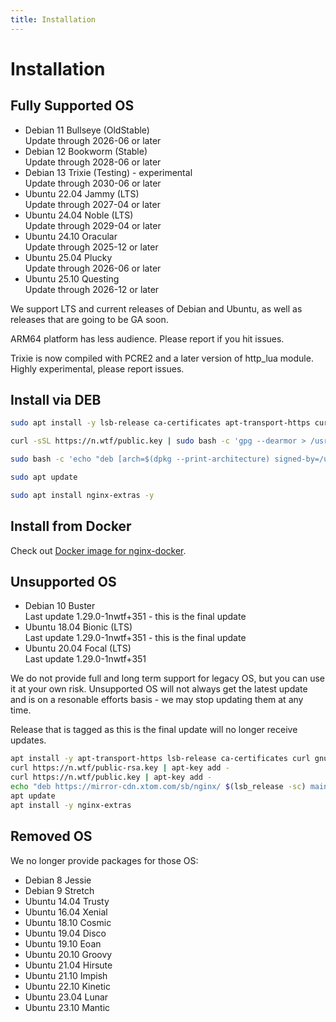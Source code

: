 ```yaml
---
title: Installation
---
```



# Installation

## Fully Supported OS

* Debian 11 Bullseye (OldStable) <br /><SecondaryText>Update through 2026-06 or later</SecondaryText>
* Debian 12 Bookworm (Stable) <br /><SecondaryText>Update through 2028-06 or later</SecondaryText>
* Debian 13 Trixie (Testing) - experimental <br /><SecondaryText>Update through 2030-06 or later</SecondaryText>
* Ubuntu 22.04 Jammy (LTS) <br /><SecondaryText>Update through 2027-04 or later</SecondaryText>
* Ubuntu 24.04 Noble (LTS) <br /><SecondaryText>Update through 2029-04 or later</SecondaryText>
* Ubuntu 24.10 Oracular <br /><SecondaryText>Update through 2025-12 or later</SecondaryText>
* Ubuntu 25.04 Plucky <br /><SecondaryText>Update through 2026-06 or later</SecondaryText>
* Ubuntu 25.10 Questing <br /><SecondaryText>Update through 2026-12 or later</SecondaryText>

We support LTS and current releases of Debian and Ubuntu, as well as releases that are going to be GA soon.

ARM64 platform has less audience. Please report if you hit issues.

Trixie is now compiled with PCRE2 and a later version of http_lua module. Highly experimental, please report issues.

## Install via DEB

```bash
sudo apt install -y lsb-release ca-certificates apt-transport-https curl gnupg dpkg

curl -sSL https://n.wtf/public.key | sudo bash -c 'gpg --dearmor > /usr/share/keyrings/n.wtf.gpg'

sudo bash -c 'echo "deb [arch=$(dpkg --print-architecture) signed-by=/usr/share/keyrings/n.wtf.gpg] https://mirror-cdn.xtom.com/sb/nginx/ $(lsb_release -sc) main" > /etc/apt/sources.list.d/n.wtf.list'

sudo apt update

sudo apt install nginx-extras -y
```

## Install from Docker

Check out [Docker image for nginx-docker](https://github.com/u-sb/nginx-docker).

## Unsupported OS

* Debian 10 Buster <br /><SecondaryText>Last update 1.29.0-1nwtf+351 - this is the final update</SecondaryText>
* Ubuntu 18.04 Bionic (LTS) <br /><SecondaryText>Last update 1.29.0-1nwtf+351 - this is the final update</SecondaryText>
* Ubuntu 20.04 Focal (LTS) <br /><SecondaryText>Last update 1.29.0-1nwtf+351</SecondaryText>

We do not provide full and long term support for legacy OS, but you can use it at your own risk. Unsupported OS will not always get the latest update and is on a resonable efforts basis - we may stop updating them at any time.

Release that is tagged as <SecondaryText>this is the final update</SecondaryText> will no longer receive updates.

``` sh
apt install -y apt-transport-https lsb-release ca-certificates curl gnupg
curl https://n.wtf/public-rsa.key | apt-key add -
curl https://n.wtf/public.key | apt-key add -
echo "deb https://mirror-cdn.xtom.com/sb/nginx/ $(lsb_release -sc) main" > /etc/apt/sources.list.d/n.wtf.list
apt update
apt install -y nginx-extras
```

## Removed OS

We no longer provide packages for those OS:

* Debian 8 Jessie
* Debian 9 Stretch
* Ubuntu 14.04 Trusty
* Ubuntu 16.04 Xenial
* Ubuntu 18.10 Cosmic
* Ubuntu 19.04 Disco
* Ubuntu 19.10 Eoan
* Ubuntu 20.10 Groovy
* Ubuntu 21.04 Hirsute
* Ubuntu 21.10 Impish
* Ubuntu 22.10 Kinetic
* Ubuntu 23.04 Lunar
* Ubuntu 23.10 Mantic
